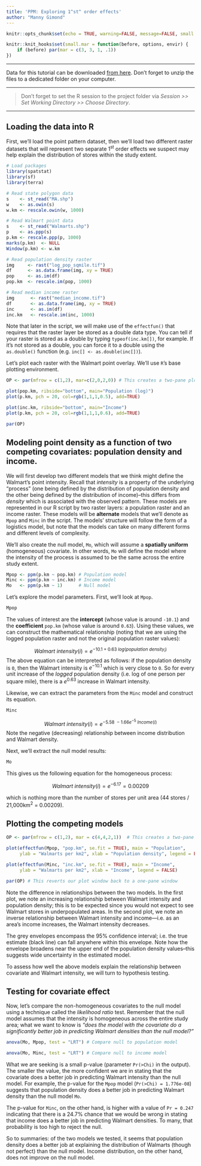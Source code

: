 ```yaml
---
title: 'PPM: Exploring 1^st^ order effects'
author: "Manny Gimond"
---
```


```r
knitr::opts_chunk$set(echo = TRUE, warning=FALSE, message=FALSE, small.mar=TRUE)

knitr::knit_hooks$set(small.mar = function(before, options, envir) {
    if (before) par(mar = c(3, 3, 1, .1))  
})

```

------------------------------------------------------------------------

[Data for this tutorial can be downloaded [from here](./data.zip). Don't forget to unzip the files to a dedicated folder on your computer.]{.block1}

-----

> Don't forget to set the R session to the project folder via *Session \>\> Set Working Directory \>\> Choose Directory*.

-----

## Loading the data into R

First, we'll load the point pattern dataset, then we'll load two different raster datasets that will represent two separate 1^st^  order effects we suspect may help explain the distribution of stores within the study extent.

```r
# Load packages
library(spatstat)
library(sf)
library(terra)

# Read state polygon data
s    <- st_read("MA.shp")
w    <- as.owin(s)
w.km <- rescale.owin(w, 1000)

# Read Walmart point data
s    <- st_read("Walmarts.shp")
p    <- as.ppp(s)
p.km <- rescale.ppp(p, 1000)
marks(p.km)  <- NULL
Window(p.km) <- w.km

# Read population density raster
img     <- rast("log_pop_sqmile.tif")
df      <- as.data.frame(img, xy = TRUE)
pop     <- as.im(df)
pop.km  <- rescale.im(pop, 1000)

# Read median income raster
img      <- rast("median_income.tif")
df       <- as.data.frame(img, xy = TRUE)
inc      <- as.im(df)
inc.km   <- rescale.im(inc, 1000)
```

Note that later in the script, we will make use of the `effectfun()` that requires that the raster layer be stored as a double data type. You can tell if your raster is stored as a double by typing `typeof(inc.km[])`, for example. If it's not stored as a double, you can force it to a double using the `as.double()` function (e.g. `inc[] <- as.double(inc[])`). 

Let's plot each raster with the Walmart point overlay. We'll use `R`'s base plotting environment.

```r
OP <- par(mfrow = c(1,2), mar=c(2,0,2,0)) # This creates a two-pane plotting window

plot(pop.km, ribside="bottom", main="Population (log)")
plot(p.km, pch = 20, col=rgb(1,1,1,0.5), add=TRUE)

plot(inc.km, ribside="bottom", main="Income")
plot(p.km, pch = 20, col=rgb(1,1,1,0.6), add=TRUE)

par(OP)
```

## Modeling point density as a function of two competing covariates: population density and income.

We will first develop two different models that we think might define the Walmart's point intensity. Recall that *intensity* is a property of the underlying "process" (one being defined by the distribution of population density and the other being defined by the distribution of income)--this differs from *density* which is associated with the observed pattern. These models are represented in our R script by two raster layers: a population raster and an income raster. These models will be  **alternate** models that we'll denote as `Mpop` and `Minc` in the script. The models' structure will follow the form of a logistics model, but note that the models can take on many different forms and different levels of complexity.

We'll also create the null model, `Mo`, which will assume a **spatially uniform** (homogeneous) covariate. In other words, `Mo` will define the model where the intensity of the process is assumed to be the same across the entire study extent.

```r
Mpop <- ppm(p.km ~ pop.km) # Population model
Minc <- ppm(p.km ~ inc.km) # Income model
Mo   <- ppm(p.km ~ 1)      # Null model
```

Let's explore the model parameters. First, we'll look at `Mpop`.

```r
Mpop
```

The values of interest are the **intercept** (whose value is around `-10.1`) and the **coefficient** `pop.km` (whose value is around `0.63`). Using these values, we can construct the mathematical relationship (noting that we are using the logged population raster and not the original population raster values):

$$
Walmart\ intensity(i)= e^{−10.1 + 0.63\ log(population\ density_i)}
$$ The above equation can be interpreted as follows: if the population density is `0`, then the Walmart intensity is $e^{−10.1}$ which is very close to `0`. So for every unit increase of the *logged* population density (i.e. log of one person per square mile), there is a $e^{0.63}$ increase in Walmart intensity.

Likewise, we can extract the parameters from the `Minc` model and construct its equation.

```r
Minc
```

$$
Walmart\ intensity(i) = e^{−5.58\ −1.66e^{−5}\ Income(i)}
$$ Note the negative (decreasing) relationship between income distribution and Walmart density.

Next, we'll extract the null model results:

```r
Mo
```

This gives us the following equation for the homogeneous process:

$$
Walmart\ intensity(i) = e^{−6.17} = 0.00209
$$

which is nothing more than the number of stores per unit area (44 stores / 21,000km^2^ = 0.00209).

## Plotting the competing models

```r
OP <- par(mfrow = c(1,2), mar = c(4,4,2,1))  # This creates a two-pane plotting window

plot(effectfun(Mpop, "pop.km", se.fit = TRUE), main = "Population",
     ylab = "Walmarts per km2", xlab = "Population density", legend = FALSE)

plot(effectfun(Minc, "inc.km", se.fit = TRUE), main = "Income",
     ylab = "Walmarts per km2", xlab = "Income", legend = FALSE)

par(OP) # This reverts our plot window back to a one-pane window
```

Note the difference in relationships between the two models. In the first plot, we note an increasing relationship between Walmart intensity and population density; this is to be expected since you would not expect to see Walmart stores in underpopulated areas. In the second plot, we note an inverse relationship between Walmart intensity and income---i.e. as an area's income increases, the Walmart intensity decreases.

The grey envelopes encompass the 95% confidence interval; i.e. the true estimate (black line) can fall anywhere within this envelope. Note how the envelope broadens near the upper end of the population density values--this suggests wide uncertainty in the estimated model.

To assess how well the above models explain the relationship between covariate and Walmart intensity, we will turn to hypothesis testing.

## Testing for covariate effect

Now, let's compare the non-homogeneous covariates to the null model using a technique called the *likelihood ratio* test. Remember that the null model assumes that the intensity is homogeneous across the entire study area; what we want to know is *"does the model with the covariate do a significantly better job in predicting Walmart densities than the null model?"*

```r
anova(Mo, Mpop, test = "LRT") # Compare null to population model
```

```r
anova(Mo, Minc, test = "LRT") # Compare null to income model
```

What we are seeking is a small p-value (parameter `Pr(>Chi)` in the output). The smaller the value, the more confident we are in stating that the covariate does a better job in predicting Walmart intensity than the null model. For example, the p-value for the `Mpop` model (`Pr(>Chi) = 1.776e-08`) suggests that population density does a better job in predicting Walmart density than the null model `Mo`.

The p-value for `Minc`, on the other hand, is higher with a value of `Pr = 0.247` indicating that there is a 24.7% chance that we would be wrong in stating that income does a better job in predicting Walmart densities. To many, that probability is too high to reject the null.

So to summaries: of the two models we tested, it seems that population density does a better job at explaining the distribution of Walmarts (though not perfect) than the null model. Income distribution, on the other hand, does not improve on the null model.


